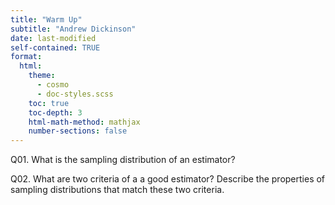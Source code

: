 ```yaml
---
title: "Warm Up"
subtitle: "Andrew Dickinson"
date: last-modified
self-contained: TRUE
format:
  html:
    theme: 
      - cosmo
      - doc-styles.scss
    toc: true
    toc-depth: 3
    html-math-method: mathjax
    number-sections: false
---
```


[Q01.]{.question} What is the [sampling distribution]{.hi} of an [estimator]{.hii}? 

::: {.answer style="display: none;"}

The [sampling distribution]{.hi} of an [estimator]{.hii} is the distribution of the [estimator]{.hii}'s values over many samples. In other words, the [sampling distribution]{.hi} is the distribution of the estimates that would be obtained if the [estimator]{.hii} were calculated for many different samples of the same size from the same population.

:::

[Q02.]{.question} What are two criteria of a a good [estimator]{.hii}? Describe the properties of [sampling distributions]{.hi} that match these two criteria.

::: {.answer style="display: none;"}

- **Unbiasedness**: An [estimator]{.hii} is unbiased if the expected value of the [estimator]{.hii} is equal to the true value of the parameter being estimated. In other words, the [estimator]{.hii} is unbiased if the average of the estimates is equal to the true value of the parameter. The [sampling distribution]{.hi} of an unbiased [estimator]{.hii} is centered around the true value of the parameter being estimated.

- **Efficiency**: An [estimator]{.hii} is efficient if it has the smallest variance of all unbiased [estimators]{.hii}. In other words, the [estimator]{.hii} is efficient if it is the most precise [estimator]{.hii} among all unbiased [estimators]{.hii}. The [sampling distribution]{.hi} of an efficient estimator has the smallest spread around the true value of the parameter being estimated.

:::

